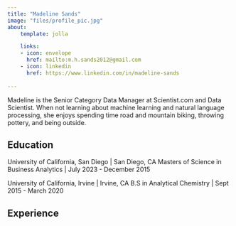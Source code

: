 ```yaml
---
title: "Madeline Sands"
image: "files/profile_pic.jpg"
about:
    template: jolla

    links:
    - icon: envelope
      href: mailto:m.h.sands2012@gmail.com
    - icon: linkedin
      href: https://www.linkedin.com/in/madeline-sands
    
---
```


  Madeline is the Senior Category Data Manager at Scientist.com and Data Scientist. When not learning about machine learning and natural language processing, she enjoys spending time road and mountain biking, throwing pottery, and being outside. 

## Education

University of California, San Diego | San Diego, CA
Masters of Science in Business Analytics | July 2023 - December 2015

University of California, Irvine | Irvine, CA
B.S in Analytical Chemistry | Sept 2015 - March 2020

## Experience

